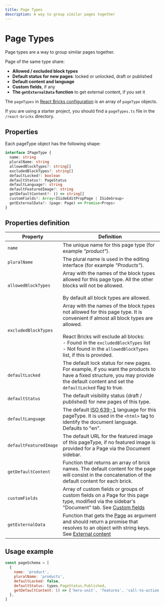 ```yaml
---
title: Page Types
description: A way to group similar pages together
---
```


# Page Types

Page types are a way to group similar pages together.

Page of the same type share:

- **Allowed / excluded block types**
- **Default status for new pages**: locked or unlocked, draft or published
- **Default content and language**
- **Custom fields**, if any
- **The `getExternalData` function** to get external content, if you set it

The `pageTypes` in [React Bricks configuration](configuration) is an array of `pageType` objects.

If you are using a starter project, you should find a `pageTypes.ts` file in the `/react-bricks` directory.

## Properties

Each pageType object has the following shape:

```ts
interface IPageType {
  name: string
  pluralName: string
  allowedBlockTypes?: string[]
  excludedBlockTypes?: string[]
  defaultLocked?: boolean
  defaultStatus?: PageStatus
  defaultLanguage?: string
  defaultFeaturedImage?: string
  getDefaultContent?: () => string[]
  customFields?: Array<ISideEditPropPage | ISideGroup>
  getExternalData?: (page: Page) => Promise<Props>
}
```

## Properties definition

| Property               | Definition                                                                                                                                                                                                                                                                                            |
| ---------------------- | ----------------------------------------------------------------------------------------------------------------------------------------------------------------------------------------------------------------------------------------------------------------------------------------------------- |
| `name`                 | The unique name for this page type (for example _"product"_).                                                                                                                                                                                                                                         |
| `pluralName`           | The plural name is used in the editing interface (for example _"Products"_).                                                                                                                                                                                                                          |
| `allowedBlockTypes`    | Array with the names of the block types allowed for this page type. All the other blocks will not be allowed.<br /><br />By default all block types are allowed.                                                                                                                                      |
| `excludedBlockTypes`   | Array with the names of the block types not allowed for this page type. It is convenient if almost all block types are allowed.<br /><br />React Bricks will exclude all blocks:<br />- Found in the `excludedBlockTypes` list<br />- Not found in the `allowedBlockTypes` list, if this is provided. |
| `defaultLocked`        | The default lock status for new pages. For example, if you want the products to have a fixed structure, you may provide the default content and set the `defaultLocked` flag to true.                                                                                                                 |
| `defaultStatus`        | The default visibility status (draft / published) for new pages of this type.                                                                                                                                                                                                                         |
| `defaultLanguage`      | The default [ISO 639-1](https://en.wikipedia.org/wiki/List_of_ISO_639-1_codes) language for this pageType. It is used in the `<html>` tag to identify the document language. Defaults to "en".                                                                                                        |
| `defaultFeaturedImage` | The default URL for the featured image of this pageType, if no featured image is provided for a Page via the Document sidebar.                                                                                                                                                                        |
| `getDefaultContent`    | Function that returns an array of brick names. The default content for the page will consist in the concatenation of the default content for each brick.                                                                                                                                              |
| `customFields`         | Array of custom fields or groups of custom fields on a Page for this page type, modified via the sidebar's "Document" tab. See [Custom fields](custom-fields)                                                                                                                                         |
| `getExternalData`      | Function that gets the [Page](/api-reference/types/types#page) as argument and should return a promise that resolves to an object with string keys. See [External content](../bricks/external-content)                                                                                                |

## Usage example

```jsx
const pageSchema = [
  {
    name: 'product',
    pluralName: 'products',
    defaultLocked: false,
    defaultStatus: types.PageStatus.Published,
    getDefaultContent: () => ['hero-unit', 'features', 'call-to-action'],
  },
]
```
